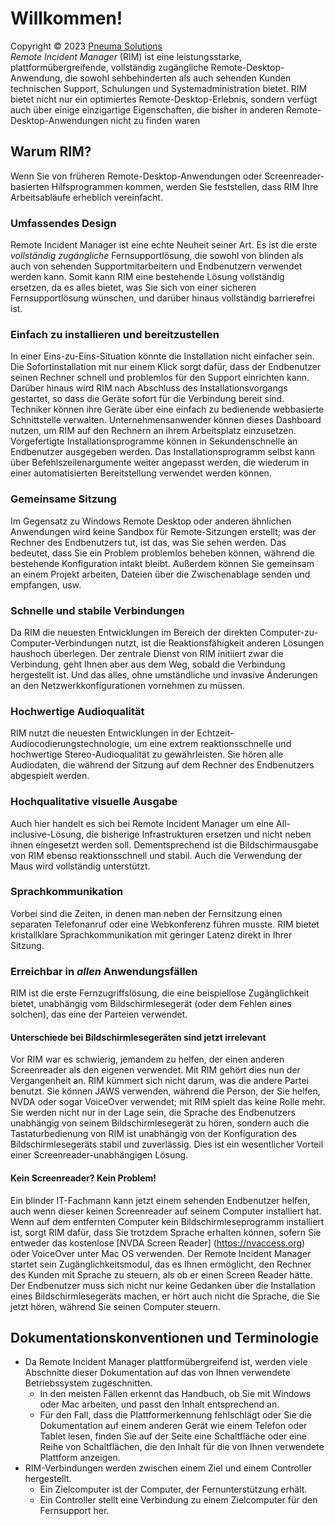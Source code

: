 # Willkommen!
Copyright © 2023 [Pneuma Solutions](https://www.pneumasolutions.com)  
*Remote Incident Manager* (RIM) ist eine leistungsstarke, plattformübergreifende, vollständig zugängliche Remote-Desktop-Anwendung, die sowohl sehbehinderten als auch sehenden Kunden technischen Support, Schulungen und Systemadministration bietet. RIM bietet nicht nur ein optimiertes Remote-Desktop-Erlebnis, sondern verfügt auch über einige einzigartige Eigenschaften, die bisher in anderen Remote-Desktop-Anwendungen nicht zu finden waren
## Warum RIM?
Wenn Sie von früheren Remote-Desktop-Anwendungen oder Screenreader-basierten Hilfsprogrammen kommen, werden Sie feststellen, dass RIM Ihre Arbeitsabläufe erheblich vereinfacht.
### Umfassendes Design
Remote Incident Manager ist eine echte Neuheit seiner Art. Es ist die erste *vollständig zugängliche* Fernsupportlösung, die sowohl von blinden als auch von sehenden Supportmitarbeitern und Endbenutzern verwendet werden kann. Somit kann RIM eine bestehende Lösung vollständig ersetzen, da es alles bietet, was Sie sich von einer sicheren Fernsupportlösung wünschen, und darüber hinaus vollständig barrierefrei ist.
### Einfach zu installieren und bereitzustellen
In einer Eins-zu-Eins-Situation könnte die Installation nicht einfacher sein. Die Sofortinstallation mit nur einem Klick sorgt dafür, dass der Endbenutzer seinen Rechner schnell und problemlos für den Support einrichten kann. Darüber hinaus wird RIM nach Abschluss des Installationsvorgangs gestartet, so dass die Geräte sofort für die Verbindung bereit sind.
Techniker können ihre Geräte über eine einfach zu bedienende webbasierte Schnittstelle verwalten. Unternehmensanwender können dieses Dashboard nutzen, um RIM auf den Rechnern an ihrem Arbeitsplatz einzusetzen. Vorgefertigte Installationsprogramme können in Sekundenschnelle an Endbenutzer ausgegeben werden. Das Installationsprogramm selbst kann über Befehlszeilenargumente weiter angepasst werden, die wiederum in einer automatisierten Bereitstellung verwendet werden können.
### Gemeinsame Sitzung
Im Gegensatz zu Windows Remote Desktop oder anderen ähnlichen Anwendungen wird keine Sandbox für Remote-Sitzungen erstellt; was der Rechner des Endbenutzers tut, ist das, was Sie sehen werden. Das bedeutet, dass Sie ein Problem problemlos beheben können, während die bestehende Konfiguration intakt bleibt. Außerdem können Sie gemeinsam an einem Projekt arbeiten, Dateien über die Zwischenablage senden und empfangen, usw.
### Schnelle und stabile Verbindungen
Da RIM die neuesten Entwicklungen im Bereich der direkten Computer-zu-Computer-Verbindungen nutzt, ist die Reaktionsfähigkeit anderen Lösungen haushoch überlegen. Der zentrale Dienst von RIM initiiert zwar die Verbindung, geht Ihnen aber aus dem Weg, sobald die Verbindung hergestellt ist. Und das alles, ohne umständliche und invasive Änderungen an den Netzwerkkonfigurationen vornehmen zu müssen.
### Hochwertige Audioqualität
RIM nutzt die neuesten Entwicklungen in der Echtzeit-Audiocodierungstechnologie, um eine extrem reaktionsschnelle und hochwertige Stereo-Audioqualität zu gewährleisten. Sie hören alle Audiodaten, die während der Sitzung auf dem Rechner des Endbenutzers abgespielt werden.
### Hochqualitative visuelle Ausgabe
Auch hier handelt es sich bei Remote Incident Manager um eine All-inclusive-Lösung, die bisherige Infrastrukturen ersetzen und nicht neben ihnen eingesetzt werden soll. Dementsprechend ist die Bildschirmausgabe von RIM ebenso reaktionsschnell und stabil. Auch die Verwendung der Maus wird vollständig unterstützt.
### Sprachkommunikation
Vorbei sind die Zeiten, in denen man neben der Fernsitzung einen separaten Telefonanruf oder eine Webkonferenz führen musste. RIM bietet kristallklare Sprachkommunikation mit geringer Latenz direkt in Ihrer Sitzung.
### Erreichbar in *allen* Anwendungsfällen
RIM ist die erste Fernzugriffslösung, die eine beispiellose Zugänglichkeit bietet, unabhängig vom Bildschirmlesegerät (oder dem Fehlen eines solchen), das eine der Parteien verwendet.
#### Unterschiede bei Bildschirmlesegeräten sind jetzt irrelevant
Vor RIM war es schwierig, jemandem zu helfen, der einen anderen Screenreader als den eigenen verwendet. Mit RIM gehört dies nun der Vergangenheit an. RIM kümmert sich nicht darum, was die andere Partei benutzt. Sie können JAWS verwenden, während die Person, der Sie helfen, NVDA oder sogar VoiceOver verwendet; mit RIM spielt das keine Rolle mehr. Sie werden nicht nur in der Lage sein, die Sprache des Endbenutzers unabhängig von seinem Bildschirmlesegerät zu hören, sondern auch die Tastaturbedienung von RIM ist unabhängig von der Konfiguration des Bildschirmlesegeräts stabil und zuverlässig. Dies ist ein wesentlicher Vorteil einer Screenreader-unabhängigen Lösung.
#### Kein Screenreader? Kein Problem!
Ein blinder IT-Fachmann kann jetzt einem sehenden Endbenutzer helfen, auch wenn dieser keinen Screenreader auf seinem Computer installiert hat. Wenn auf dem entfernten Computer kein Bildschirmleseprogramm installiert ist, sorgt RIM dafür, dass Sie trotzdem Sprache erhalten können, sofern Sie entweder das kostenlose [NVDA Screen Reader] (https://nvaccess.org) oder VoiceOver unter Mac OS verwenden. Der Remote Incident Manager startet sein Zugänglichkeitsmodul, das es Ihnen ermöglicht, den Rechner des Kunden mit Sprache zu steuern, als ob er einen Screen Reader hätte. Der Endbenutzer muss sich nicht nur keine Gedanken über die Installation eines Bildschirmlesegeräts machen, er hört auch nicht die Sprache, die Sie jetzt hören, während Sie seinen Computer steuern.
## Dokumentationskonventionen und Terminologie
* Da Remote Incident Manager plattformübergreifend ist, werden viele Abschnitte dieser Dokumentation auf das von Ihnen verwendete Betriebssystem zugeschnitten.
    * In den meisten Fällen erkennt das Handbuch, ob Sie mit Windows oder Mac arbeiten, und passt den Inhalt entsprechend an.
    * Für den Fall, dass die Plattformerkennung fehlschlägt oder Sie die Dokumentation auf einem anderen Gerät wie einem Telefon oder Tablet lesen, finden Sie auf der Seite eine Schaltfläche oder eine Reihe von Schaltflächen, die den Inhalt für die von Ihnen verwendete Plattform anzeigen.
* RIM-Verbindungen werden zwischen einem Ziel und einem Controller hergestellt.
    * Ein Zielcomputer ist der Computer, der Fernunterstützung erhält.
    * Ein Controller stellt eine Verbindung zu einem Zielcomputer für den Fernsupport her.
